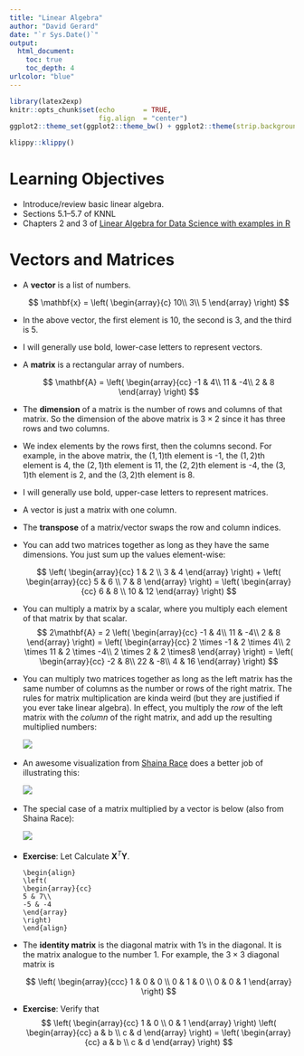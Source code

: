 ```yaml
---
title: "Linear Algebra"
author: "David Gerard"
date: "`r Sys.Date()`"
output:  
  html_document:
    toc: true
    toc_depth: 4
urlcolor: "blue"
---
```


```r
library(latex2exp)
knitr::opts_chunk$set(echo       = TRUE, 
                      fig.align  = "center")
ggplot2::theme_set(ggplot2::theme_bw() + ggplot2::theme(strip.background = ggplot2::element_rect(fill = "white")))
```

```r
klippy::klippy()
```

# Learning Objectives

- Introduce/review basic linear algebra.
- Sections 5.1--5.7 of KNNL
- Chapters 2 and 3 of [Linear Algebra for Data Science with examples in R](https://shainarace.github.io/LinearAlgebra/)

# Vectors and Matrices

- A **vector** is a list of numbers.

    $$
    \mathbf{x} = 
    \left(
    \begin{array}{c}
    10\\
    3\\
    5
    \end{array}
    \right)
    $$
    
- In the above vector, the first element is 10, the second is 3, and the third is 5.

- I will generally use bold, lower-case letters to represent vectors.

- A **matrix** is a rectangular array of numbers.

    $$
    \mathbf{A} = 
    \left(
    \begin{array}{cc}
    -1 & 4\\
    11 & -4\\
    2 & 8
    \end{array}
    \right)
    $$
    
- The **dimension** of a matrix is the number of rows and columns of that matrix. So the dimension of the above matrix is $3\times 2$ since it has three rows and two columns.

- We index elements by the rows first, then the columns second. For example, in the above matrix, the $(1, 1)$th element is -1, the $(1, 2)$th element is 4, the $(2, 1)$th element is 11, the $(2,2)$th element is -4, the $(3, 1)$th element is 2, and the $(3,2)$th element is 8.

- I will generally use bold, upper-case letters to represent matrices.

- A vector is just a matrix with one column.

- The **transpose** of a matrix/vector swaps the row and column indices.

    \begin{align}
    \mathbf{x}^T &= (10, 3, 5)\\
    \mathbf{A}^T &= 
    \left(
    \begin{array}{ccc}
    -1 & 11 & 2\\
    4 & -4 & 8
    \end{array}
    \right)
    \end{align}
    
- You can add two matrices together as long as they have the same dimensions. You just sum up the values element-wise:

    $$
    \left(
    \begin{array}{cc}
    1 & 2 \\
    3 & 4
    \end{array}
    \right) 
    +
    \left(
    \begin{array}{cc}
    5 & 6 \\
    7 & 8
    \end{array}
    \right)
    = 
    \left(
    \begin{array}{cc}
    6 & 8 \\
    10 & 12
    \end{array}
    \right)
    $$
    
- You can multiply a matrix by a scalar, where you multiply each element of that matrix by that scalar.
$$
2\mathbf{A} = 2
\left(
\begin{array}{cc}
-1 & 4\\
11 & -4\\
2 & 8
\end{array}
\right)
= 
\left(
\begin{array}{cc}
2 \times -1 & 2 \times 4\\
2 \times 11 & 2 \times -4\\
2 \times 2 & 2 \times8
\end{array}
\right) 
=
\left(
\begin{array}{cc}
-2 & 8\\
22 & -8\\
4 & 16
\end{array}
\right)
$$

    
- You can multiply two matrices together as long as the left matrix has the same number of columns as the number or rows of the right matrix. The rules for matrix multiplication are kinda weird (but they are justified if you ever take linear algebra). In effect, you multiply the *row* of the left matrix with the *column* of the right matrix, and add up the resulting multiplied numbers:

    ![](./04_figs/matmult.gif)\ 
    
- An awesome visualization from [Shaina Race](https://github.com/shainarace) does a better job of illustrating this:

    ![](./04_figs/multlincombanim.gif)\ 
    
- The special case of a matrix multiplied by a vector is below (also from Shaina Race):

    ![](./04_figs/animmatrixvectormult.gif)\ 
    
- **Exercise**: Let
    \begin{align}
    \mathbf{X} &= 
    \left(
    \begin{array}{cc}
    3 & -1\\
    1 & -2
    \end{array}
    \right)\\
    \mathbf{Y} &= 
    \left(
    \begin{array}{cc}
    1 & 2\\
    2 & 1
    \end{array}
    \right)
    \end{align}
    Calculate $\mathbf{X}^T\mathbf{Y}$.
    
    ```block
    \begin{align}
    \left(
    \begin{array}{cc}
    5 & 7\\
    -5 & -4
    \end{array}
    \right)
    \end{align}
    ```


- The **identity matrix** is the diagonal matrix with 1's in the diagonal. It is the matrix analogue to the number 1. For example, the $3 \times 3$ diagonal matrix is

    $$
    \left(
    \begin{array}{ccc}
    1 & 0 & 0 \\
    0 & 1 & 0 \\
    0 & 0 & 1
    \end{array}
    \right)
    $$
    
- **Exercise**: Verify that
    $$
    \left(
    \begin{array}{cc}
    1 & 0 \\
    0 & 1
    \end{array}
    \right)
    \left(
    \begin{array}{cc}
    a & b \\
    c & d
    \end{array}
    \right)
    =
    \left(
    \begin{array}{cc}
    a & b \\
    c & d
    \end{array}
    \right)
    $$
